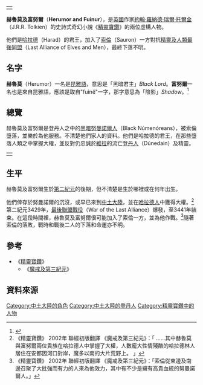 {|align=right
|-
|{{Tolkienchar |
image_character = |
image_caption = |
Book(s) = 《[[精靈寶鑽|精靈寶鑽]]》 |
character_name = 赫魯莫 |
character_alias = |
character_title = 哈拉德之王 |
character_race = [[人類_(中土大陸)|人類]] |
character_nation = [[登丹人|登丹人]] |
character_culture = |
character_gender = 男性 |
character_realm = [[哈拉德威治|哈拉德]] |
character_sub_realm = |
character_lifespan = [[第二紀元|第二紀元]]?年 - ? |
character_weapon = | 
}}
|}
'''赫魯莫及富努爾'''（'''Herumor and Fuinur'''），是[[英國|英國]]作家[[約翰·羅納德·瑞爾·托爾金|約翰·羅納德·瑞爾·托爾金]]（J.R.R. Tolkien）的史詩式奇幻小說《[[精靈寶鑽|精靈寶鑽]]》的兩位虛構人物。

他們是[[哈拉德威治|哈拉德]]（Harad）的君王，加入了[[索倫|索倫]]（Sauron）一方對抗[[精靈及人類最後同盟|精靈及人類最後同盟]]（Last Alliance of Elves and Men），最終下落不明。

==名字==
'''赫魯莫'''（Herumor）一名是[[昆雅語|昆雅語]]，意思是「黑暗君主」''Black Lord''。'''富努爾'''一名也是來自昆雅語，應該是取自"fuinë"一字，那字意思為「陰影」''Shadow''。<ref>{{Cite web |url=http://www.tuckborough.net/othermen.html#Herumor-Fuinur |title=Thain's Book: Herumor and Fuinur |access-date=2011-12-05 |archive-date=2011-11-28 |archive-url=https://web.archive.org/web/20111128181813/http://www.tuckborough.net/othermen.html#Herumor-Fuinur |dead-url=no }}</ref>

==總覽==
赫魯莫及富努爾是登丹人之中的[[黑暗努曼諾爾人|黑暗努曼諾爾人]]（Black Númenóreans），被索倫墮落，並樂於為他服務。不清楚他們家人的資料。他們是哈拉德的君王，在那些墮落人類之中掌握大權，並反對仍忠誠於[[維拉|維拉]]的流亡[[登丹人|登丹人]]（Dúnedain）及精靈。
{|align=right
|-
|{{Tolkienchar |
image_character = |
image_caption = |
Book(s) = 《[[精靈寶鑽|精靈寶鑽]]》 |
character_name = 富努爾 |
character_alias = |
character_title = |
character_race = [[人類_(中土大陸)|人類]] |
character_nation = [[登丹人|登丹人]] |
character_culture = |
character_gender = 男性 |
character_realm = [[哈拉德威治|哈拉德]] |
character_sub_realm = |
character_lifespan = [[第二紀元|第二紀元]]?年 - ? |
character_weapon = | 
}}
|}

==生平==
赫魯莫及富努爾生於[[第二紀元|第二紀元]]的後期，但不清楚是生於哪裡或在何年出生。

他們倖存於努曼諾爾的沉沒，或早已來到[[中土大陸|中土大陸]]，並在[[哈拉德林人|哈拉德人]]中獲得大權。<ref>《精靈寶鑽》 2002年 聯經初版翻譯 《魔戒及第三紀元》：「 ……其中赫魯莫與富努爾兩位貴族在哈拉德人中掌握了大權，人數龐大性情殘酷的哈拉德林人居住在安都因河口對岸，魔多以南的大片荒野上。 」</ref>第二紀元3429年，[[最後聯盟戰役|最後聯盟戰役]]（War of the Last Alliance）爆發，至3441年結束。在這段時間裡，赫魯莫及富努爾很可能加入了索倫一方，並為他作戰。<ref>《精靈寶鑽》 2002年 聯經初版翻譯 《魔戒及第三紀元》：「索倫從東邊及南邊召聚了大批強而有力的人來為他效力，其中有不少是擁有高貴血統的努曼諾爾人。」</ref>隨著索倫的落敗，戰時和戰後二人的下落和命運亦不明。

==參考==
*《[[精靈寶鑽|精靈寶鑽]]》
**《[[魔戒及第三紀元|魔戒及第三紀元]]》

==資料來源==
{{reflist}}

[[Category:中土大陸的角色|Category:中土大陸的角色]]
[[Category:中土大陸的登丹人|Category:中土大陸的登丹人]]
[[Category:精靈寶鑽中的人物|Category:精靈寶鑽中的人物]]